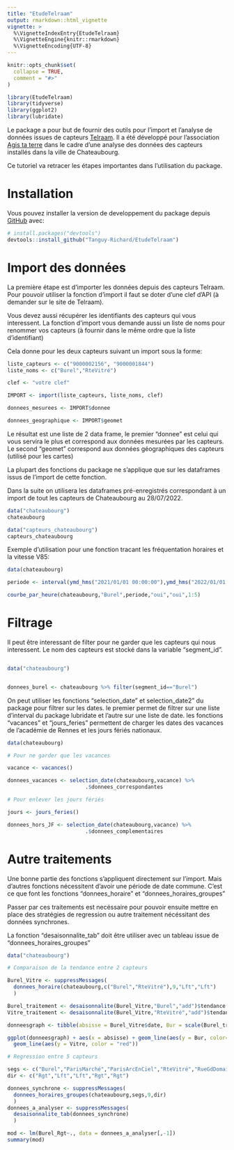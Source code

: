 ```yaml
---
title: "EtudeTelraam"
output: rmarkdown::html_vignette
vignette: >
  %\VignetteIndexEntry{EtudeTelraam}
  %\VignetteEngine{knitr::rmarkdown}
  %\VignetteEncoding{UTF-8}
---
```


```r
knitr::opts_chunk$set(
  collapse = TRUE,
  comment = "#>"
)
```

```r
library(EtudeTelraam)
library(tidyverse)
library(ggplot2)
library(lubridate)
```


Le package a pour but de fournir des outils pour l'import et l'analyse de données issues de capteurs [Telraam](https://telraam.net/). Il a été développé pour l'association [Agis ta terre](https://www.agistaterre.org/) dans le cadre d'une analyse des données des capteurs installés dans la ville de Chateaubourg.

Ce tutoriel va retracer les étapes importantes dans l'utilisation du package.


# Installation

Vous pouvez installer la version de developpement du package depuis [GitHub](https://github.com/) avec:

``` r
# install.packages("devtools")
devtools::install_github("Tanguy-Richard/EtudeTelraam")
```

# Import des données

La première étape est d'importer les données depuis des capteurs Telraam.
Pour pouvoir utiliser la fonction d'import il faut se doter d'une clef d'API (à demander sur le site de Telraam).

Vous devez aussi récupérer les identifiants des capteurs qui vous interessent. La fonction d'import vous
demande aussi un liste de noms pour renommer vos capteurs (à fournir dans le même ordre que la liste d'identifiant) 

Cela donne pour les deux capteurs suivant un import sous la forme:

```r
liste_capteurs <- c("9000002156", "9000001844")
liste_noms <- c("Burel","RteVitré")

clef <- "votre clef"

IMPORT <- import(liste_capteurs, liste_noms, clef)

donnees_mesurees <- IMPORT$donnee

donnees_geographique <- IMPORT$geomet
```

Le résultat est une liste de 2 data frame, le premier "donnee" est celui qui vous servira le plus et correspond aux données mesurées par les capteurs. Le second "geomet" correspond aux données géographiques des capteurs (utilisé pour les cartes)

La plupart des fonctions du package ne s'applique que sur les dataframes issus de l'import de cette fonction.

Dans la suite on utilisera les dataframes pré-enregistrés correspondant à un import de tout les capteurs de Chateaubourg au 28/07/2022.

```r
data("chateaubourg")
chateaubourg

data("capteurs_chateaubourg")
capteurs_chateaubourg
```

Exemple d'utilisation pour une fonction tracant les fréquentation horaires et la vitesse V85:

```r

data(chateaubourg)

periode <- interval(ymd_hms("2021/01/01 00:00:00"),ymd_hms("2022/01/01 00:00:00"))

courbe_par_heure(chateaubourg,"Burel",periode,"oui","oui",1:5)

```

# Filtrage

Il peut être interessant de filter pour ne garder que les capteurs qui nous interessent. Le nom des capteurs est stocké dans la variable "segment_id". 

```r

data("chateaubourg")


donnees_burel <- chateaubourg %>% filter(segment_id=="Burel")

```

On peut utiliser les fonctions "selection_date" et selection_date2" du package pour filtrer sur les dates. le premier permet de filtrer sur une liste d'interval du package lubridate et l'autre sur une liste de date. les fonctions "vacances" et "jours_feries" permettent de charger les dates des vacances de l'académie de Rennes et les jours fériés nationaux. 


```r
data(chateaubourg)

# Pour ne garder que les vacances

vacance <- vacances()

donnees_vacances <- selection_date(chateaubourg,vacance) %>%
                         .$donnees_correspondantes

# Pour enlever les jours fériés

jours <- jours_feries()

donnees_hors_JF <- selection_date(chateaubourg,vacance) %>%
                         .$donnees_complementaires


```

# Autre traitements

Une bonne partie des fonctions s'appliquent directement sur l'import. Mais d'autres fonctions  nécessitent d'avoir une période de date commune. C'est ce que font les fonctions "donnees_horaire" et "donnees_horaires_groupes"

Passer par ces traitements est necéssaire pour pouvoir ensuite mettre en place des stratégies de regression ou autre traitement nécéssitant des données synchrones. 

La fonction "desaisonnalite_tab" doit être utiliser avec un tableau issue de "donnees_horaires_groupes"



```r

data("chateaubourg")

# Comparaison de la tendance entre 2 capteurs

Burel_Vitre <- suppressMessages(
  donnees_horaire(chateaubourg,c("Burel","RteVitré"),9,"Lft","Lft")
  )

Burel_traitement <- desaisonnalite(Burel_Vitre,"Burel","add")$tendance
Vitre_traitement <- desaisonnalite(Burel_Vitre,"RteVitré","add")$tendance

donneesgraph <- tibble(absisse = Burel_Vitre$date, Bur = scale(Burel_traitement), Vitre =scale(Vitre_traitement) )

ggplot(donneesgraph) + aes(x = absisse) + geom_line(aes(y = Bur, color= "blue")) +
  geom_line(aes(y = Vitre, color = "red"))

# Regression entre 5 capteurs

segs <- c("Burel","ParisMarché","ParisArcEnCiel","RteVitré","RueGdDomaine")
dir <- c("Rgt","Lft","Lft","Rgt","Rgt")

donnees_synchrone <- suppressMessages(
  donnees_horaires_groupes(chateaubourg,segs,9,dir)
  )
donnees_a_analyser <- suppressMessages(
  desaisonnalite_tab(donnees_synchrone)
  )

mod <- lm(Burel_Rgt~., data = donnees_a_analyser[,-1])
summary(mod)

```
